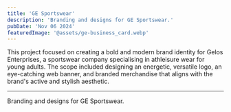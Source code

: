 ```yaml
---
title: 'GE Sportswear'
description: 'Branding and designs for GE Sportswear.'
pubDate: 'Nov 06 2024'
featuredImage: '@assets/ge-business_card.webp'
---
```




This project focused on creating a bold and modern brand identity for Gelos Enterprises, a sportswear company specialising in athleisure wear for young adults. The scope included designing an energetic, versatile logo, an eye-catching web banner, and branded merchandise that aligns with the brand's active and stylish aesthetic.



---


<ProjectImage path={image1} alt="GE Business card"/>
<ProjectImage path={image3} alt="GE Business card"/>
<ProjectImage path={image4} alt="GE Business card"/>
<ProjectImage path={image2} alt="GE Business card"/>

Branding and designs for GE Sportswear.
